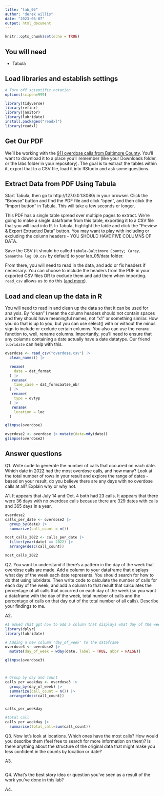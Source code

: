 ```yaml
---
title: "lab_05"
author: "derek willis"
date: "2023-03-07"
output: html_document
---
```


```r
knitr::opts_chunk$set(echo = TRUE)
```

## You will need

- Tabula

## Load libraries and establish settings

```r
# Turn off scientific notation
options(scipen=999)

library(tidyverse)
library(refinr)
library(janitor)
library(lubridate)
install.packages("readxl")
library(readxl)

```

## Get Our PDF

We'll be working with the [911 overdose calls from Baltimore County](https://drive.google.com/file/d/1qkYuojGF_6WKFr5aNQxmewDzcKyOiJFr/view?usp=share_link). You'll want to download it to a place you'll remember (like your Downloads folder, or the labs folder in your repository). The goal is to extract the tables within it, export that to a CSV file, load it into RStudio and ask some questions.

## Extract Data from PDF Using Tabula

Start Tabula, then go to http://127.0.0.1:8080/ in your browser. Click the "Browse" button and find the PDF file and click "open", and then click the "Import button" in Tabula. This will take a few seconds or longer.

This PDF has a single table spread over multiple pages to extract. We're going to make a single dataframe from this table, exporting it to a CSV file that you will load into R. In Tabula, highlight the table and click the "Preview & Export Extracted Data" button. You may want to play with including or excluding the column headers - YOU SHOULD HAVE FIVE COLUMNS OF DATA.

Save the CSV (it should be called `tabula-Baltimore County; Carey, Samantha log OD.csv` by default) to your lab_05/data folder.

From there, you will need to read in the data, and add or fix headers if necessary. You can choose to include the headers from the PDF in your exported CSV files OR to exclude them and add them when importing. `read_csv` allows us to do this ([and more](https://readr.tidyverse.org/reference/read_delim.html)).

## Load and clean up the data in R

You will need to read in and clean up the data so that it can be used for analysis. By "clean" I mean the column headers should not contain spaces and they should have meaningful names, not "x1" or something similar. How you do that is up to you, but you can use select() with or without the minus sign to include or exclude certain columns. You also can use the `rename` function to, well, rename columns. Importantly, you'll need to ensure that any columns containing a date actually have a date datatype. Our friend `lubridate` can help with this.

```r

overdose <- read_csv("overdose.csv") |>
  clean_names() |>

  rename(
    date = dat_format
  ) |>
   rename(
    time_case = dat_formcaatse_nbr
  ) |>
   rename(
    type = evtyp
  ) |>
   rename(
    location = loc
  )

```
```r
glimpse(overdose)
```
```r
overdose2 <- overdose |> mutate(date=mdy(date))
glimpse(overdose2)
```

## Answer questions

Q1. Write code to generate the number of calls that occurred on each date. Which date in 2022 had the most overdose calls, and how many? Look at the total number of rows in your result and explore the range of dates - based on your result, do you believe there are any days with no overdose calls at all? Explain why or why not.

A1. It appears that July 14 and Oct. 4 both had	23 calls. It appears that there were 36 days with no overdose calls because there are 329 dates with calls and 365 days in a year.	

```r

overdose2
calls_per_date <- overdose2 |> 
  group_by(date) |> 
  summarize(call_count = n())

most_calls_2022 <- calls_per_date |> 
  filter(year(date) == 2022) |> 
  arrange(desc(call_count)) 

most_calls_2022
```

Q2. You want to understand if there's a pattern in the day of the week that overdose calls are made. Add a column to your dataframe that displays what day of the week each date represents. You should search for how to do that using lubridate. Then write code to calculate the number of calls for each day of the week, and add a column to that result that calculates the percentage of all calls that occurred on each day of the week (so you want a dataframe with the day of the week, total number of calls and the percentage of calls on that day out of the total number of all calls). Describe your findings to me.

A2. 

```r
#I asked chat gpt how to add a column that displays what day of the week each date represents.
library(dplyr)
library(lubridate)

# Adding a new column 'day_of_week' to the dataframe
overdose3 <- overdose2 |> 
  mutate(day_of_week = wday(date, label = TRUE, abbr = FALSE))

glimpse(overdose3)




```
```r

# Group by day and count
calls_per_weekday <- overdose3 |> 
  group_by(day_of_week) |> 
  summarize(call_count = n()) |> 
  arrange(desc(call_count))


calls_per_weekday


```


```r
#total call
calls_per_weekday |>
  summarise(total_call=sum(call_count))


```

Q3. Now let's look at locations. Which ones have the most calls? How would you describe them (feel free to search for more information on them)? Is there anything about the structure of the original data that might make you less confident in the counts by location or date?

A3. 

```r

```

Q4. What's the best story idea or question you've seen as a result of the work you've done in this lab?

A4. 
